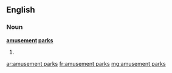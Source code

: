 ==English==

===Noun===
'''[[amusement]] [[park]]s'''

# {{plural of|[[amusement park]]}}

[[ar:amusement parks]]
[[fr:amusement parks]]
[[mg:amusement parks]]